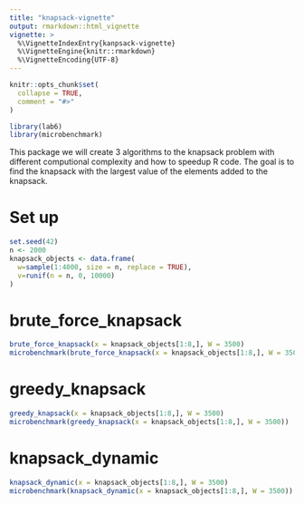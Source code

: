 ```yaml
---
title: "knapsack-vignette"
output: rmarkdown::html_vignette
vignette: >
  %\VignetteIndexEntry{kanpsack-vignette}
  %\VignetteEngine{knitr::rmarkdown}
  %\VignetteEncoding{UTF-8}
---
```


```r
knitr::opts_chunk$set(
  collapse = TRUE,
  comment = "#>"
)
```

```r
library(lab6)
library(microbenchmark)
```


This package we will create 3 algorithms to the knapsack problem with different computional complexity and how to speedup R code. The goal is to find the knapsack with the largest value of the elements added to the knapsack.

# Set up
```r
set.seed(42)
n <- 2000
knapsack_objects <- data.frame(
  w=sample(1:4000, size = n, replace = TRUE),
  v=runif(n = n, 0, 10000)
)
```

# brute_force_knapsack

```r
brute_force_knapsack(x = knapsack_objects[1:8,], W = 3500)
microbenchmark(brute_force_knapsack(x = knapsack_objects[1:8,], W = 3500))
```


# greedy_knapsack
```r
greedy_knapsack(x = knapsack_objects[1:8,], W = 3500)
microbenchmark(greedy_knapsack(x = knapsack_objects[1:8,], W = 3500))
```


# knapsack_dynamic
```r
knapsack_dynamic(x = knapsack_objects[1:8,], W = 3500)
microbenchmark(knapsack_dynamic(x = knapsack_objects[1:8,], W = 3500))
```
